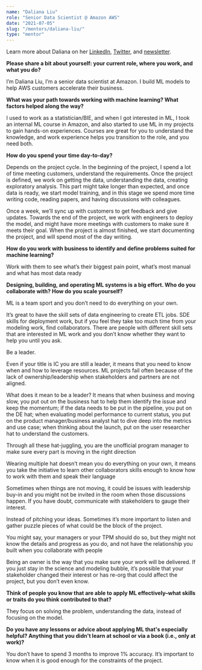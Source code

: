 ```yaml
---
name: "Daliana Liu"
role: "Senior Data Scientist @ Amazon AWS"
date: "2021-07-05"
slug: "/mentors/daliana-liu/"
type: "mentor"
---
```

Learn more about Daliana on her [LinkedIn](https://www.linkedin.com/in/dalianaliu/), [Twitter](https://twitter.com/DalianaLiu), and [newsletter](https://dalianaliu.com).

**Please share a bit about yourself: your current role, where you work, and what you do?**

I’m Daliana Liu, I’m a senior data scientist at Amazon. I build ML models to help AWS customers accelerate their business. 

**What was your path towards working with machine learning? What factors helped along the way?**

I used to work as a statistician/BIE, and when I got interested in ML, I took an internal ML course in Amazon, and also started to use ML in my projects to gain hands-on experiences. Courses are great for you to understand the knowledge, and work experience helps you transition to the role, and you need both.

**How do you spend your time day-to-day?**

Depends on the project cycle. In the beginning of the project, I spend a lot of time meeting customers, understand the requirements. Once the project is defined, we work on getting the data, understanding the data, creating exploratory analysis. This part might take longer than expected, and once data is ready, we start model training, and in this stage we spend more time writing code, reading papers, and having discussions with colleagues. 

Once a week, we’ll sync up with customers to get feedback and give updates. Towards the end of the project, we work with engineers to deploy the model, and might have more meetings with customers to make sure it meets their goal. When the project is almost finished, we start documenting the project, and will spend most of the day writing.

**How do you work with business to identify and define problems suited for machine learning?**

Work with them to see what’s their biggest pain point, what’s most manual and what has most data ready

**Designing, building, and operating ML systems is a big effort. Who do you collaborate with? How do you scale yourself?**

ML is a team sport and you don’t need to do everything on your own.

It’s great to have the skill sets of data engineering to create ETL jobs. SDE skills for deployment work, but if you feel they take too much time from your modeling work, find collaborators. There are people with different skill sets that are interested in ML work and you don’t know whether they want to help you until you ask. 

Be a leader.

Even if your title is IC you are still a leader, it means that you need to know when and how to leverage resources. ML projects fail often because of the lack of ownership/leadership when stakeholders and partners are not aligned. 

What does it mean to be a leader? It means that when business and moving slow, you put out on the business hat to help them identify the issue and keep the momentum; if the data needs to be put in the pipeline, you put on the DE hat; when evaluating model performance to current status, you put on the product manager/business analyst hat to dive deep into the metrics and use case; when thinking about the launch, put on the user researcher hat to understand the customers.

Through all these hat-juggling, you are the unofficial program manager to make sure every part is moving in the right direction

Wearing multiple hat doesn’t mean you do everything on your own, it means you take the initiative to learn other collaborators skills enough to know how to work with them and speak their language 

Sometimes when things are not moving, it could be issues with leadership buy-in and you might not be invited in the room when those discussions happen. If you have doubt, communicate with stakeholders to gauge their interest. 

Instead of pitching your ideas. Sometimes it’s more important to listen and gather puzzle pieces of what could be the block of the project.

You might say, your managers or your TPM should do so, but they might not know the details and progress as you do, and not have the relationship you built when you collaborate with people 

Being an owner is the way that you make sure your work will be delivered. If you just stay in the science and modeling bubble, it’s possible that your stakeholder changed their interest or has re-org that could affect the project, but you don’t even know. 

**Think of people you know that are able to apply ML effectively–what skills or traits do you think contributed to that?**

They focus on solving the problem, understanding the data, instead of focusing on the model.

**Do you have any lessons or advice about applying ML that's especially helpful? Anything that you didn't learn at school or via a book (i.e., only at work)?**

You don’t have to spend 3 months to improve 1% accuracy. It’s important to know when it is good enough for the constraints of the project.
